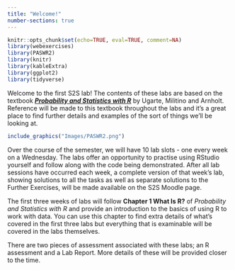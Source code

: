 ```yaml
---
title: "Welcome!"
number-sections: true
---
```


```r
knitr::opts_chunk$set(echo=TRUE, eval=TRUE, comment=NA)
library(webexercises)
library(PASWR2)
library(knitr)
library(kableExtra)
library(ggplot2)
library(tidyverse)
```

```{=html}
<!-- question callout example
:::{.question}
::::{.question-header}
Question
::::
::::{.question-container}
This is where the question text would go.
::::
:::
-->
```

Welcome to the first S2S lab! The contents of these labs are based on the textbook [***Probability and Statistics with R***](https://read.kortext.com/reader/pdf/92741/1){target="_blank"} by Ugarte, Militino and Arnholt. Reference will be made to this textbook throughout the labs and it's a great place to find further details and examples of the sort of things we'll be looking at.

```r
include_graphics("Images/PASWR2.png")
```

Over the course of the semester, we will have 10 lab slots - one every week on a Wednesday. The labs offer an opportunity to practise using RStudio yourself and follow along with the code being demonstrated. After all lab sessions have occurred each week, a complete version of that week's lab, showing solutions to all the tasks as well as separate solutions to the Further Exercises, will be made available on the S2S Moodle page.

The first three weeks of labs will follow **Chapter 1 What Is R?** of *Probability and Statistics with R* and provide an introduction to the basics of using R to work with data. You can use this chapter to find extra details of what's covered in the first three labs but everything that is examinable will be covered in the labs themselves.

There are two pieces of assessment associated with these labs; an R assessment and a Lab Report. More details of these will be provided closer to the time.
